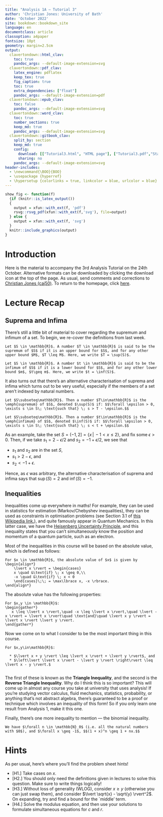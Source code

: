 ```yaml
---
title: "Analysis 1A — Tutorial 3"
author: 'Christian Jones: University of Bath'
date: 'October 2022'
site: bookdown::bookdown_site
language: en
documentclass: article
classoption: a4paper
fontsize: 10pt
geometry: margin=2.5cm
output:
  clavertondown::html_clav:
    toc: true
    pandoc_args: --default-image-extension=svg
  clavertondown::pdf_clav:
    latex_engine: pdflatex
    keep_tex: true
    fig_caption: true
    toc: true
    extra_dependencies: ["float"]
    pandoc_args: --default-image-extension=pdf
  clavertondown::epub_clav:
    toc: false
    pandoc_args: --default-image-extension=svg
  clavertondown::word_clav:
    toc: true
    number_sections: true
    keep_md: true
    pandoc_args: --default-image-extension=svg
  clavertondown::gitbook_clav:
    split_by: section
    keep_md: true
    config:
      download: [["Tutorial3.html", "HTML page"], ["Tutorial3.pdf","Standard print PDF"], ["Tutorial3Clear.pdf","Clear print PDF"], ["Tutorial3Large.pdf","Large print PDF"], ["Tutorial3.docx","Accessible Word document"], ["Tutorial3.epub","Accessible EPub book" ]]
      sharing: no
    pandoc_args: --default-image-extension=svg
header-includes:
  - \newcommand{\BOO}{BOO}
  - \usepackage {hyperref}
  - \hypersetup {colorlinks = true, linkcolor = blue, urlcolor = blue}
---
```

<!-- This is needed since I am working with svg files from mathcha.io. It converts the graphics files to something that can be used in the pdf files. Code taken from https://stackoverflow.com/questions/50165404/how-to-make-a-pdf-using-bookdown-including-svg-images/56044642#56044642 -->
```r
show_fig <- function(f)
  {if (knitr::is_latex_output())
  {
    output = xfun::with_ext(f, 'pdf')
    rsvg::rsvg_pdf(xfun::with_ext(f,'svg'), file=output)
  } else {
    output = xfun::with_ext(f, 'svg')
  }
  knitr::include_graphics(output)
}
```
\newpage
\pagenumbering{arabic}

# Introduction {-}
Here is the material to accompany the 3rd Analysis Tutorial on the 24th October. Alternative formats can be downloaded by clicking the download icon at the top of the page. As usual, send comments and corrections to [Christian Jones (caj50)](mailto:caj50@bath.ac.uk). To return to the homepage, click [here](caj50.github.io/tutoring.html).

# Lecture Recap

## Suprema and Infima
There's still a little bit of material to cover regarding the supremum and infimum of a set. To begin, we re-cover the definitions from last week.
```definition
Let $S \in \mathbb{R}$. A number $T \in \mathbb{R}$ is said to be the supremum of $S$ if it is an upper bound for $S$, and for any other upper bound $M$, $T \leq M$. Here, we write $T = \sup(S)$.
```

```definition
Let $S \in \mathbb{R}$. A number $t \in \mathbb{R}$ is said to be the infimum of $S$ if it is a lower bound for $S$, and for any other lower bound $m$, $t\geq m$. Here, we write $t = \inf(S)$.
```
It also turns out that there's an alternative characterisation of suprema and infima which turns out to be very useful, especially if the members of a set aren't indexed by natural numbers.

```proposition
Let $S\subseteq\mathbb{R}$. Then a number $T\in\mathbb{R}$ is the \emph{supremum} of $S$, denoted $\sup(S)$ if: $$\forall \epsilon > 0, \exists s \in S\; \text{such that} \; s > T - \epsilon.$$
```

```proposition
Let $S\subseteq\mathbb{R}$. Then a number $t\in\mathbb{R}$ is the \emph{infimum} of $S$, denoted $\inf(S)$ if: $$\forall \epsilon > 0, \exists s \in S\; \text{such that} \; s < t + \epsilon.$$
```
As an example, take the set $S = (-1,2] = \lbrace x \, \lvert\, -1 < x \leq 2\rbrace$, and fix some $\epsilon > 0$. Then, if we take $s_1 = 2 - \epsilon/2$ and $s_2 = -1 + \epsilon/2$, we see that

* $s_1$ and $s_2$ are in the set $S$,
* $s_1 > 2 - \epsilon$, and
* $s_2 < -1 + \epsilon$.

Hence, as $\epsilon$ was arbitrary, the alternative characterisation of suprema and infima says that $\sup(S) = 2$ and $\inf(S) = -1$.

## Inequalities
Inequalities come up everywhere in maths! For example, they can be used in statistics for estimation (Markov/Chebyshev inequalities), they can be used as constraints in optimisation problems (see Section 3.1 of [this Wikipedia link.](https://en.wikipedia.org/wiki/Linear_programming)), and quite famously appear in Quantum Mechanics. In this latter case, we have the [Heisenberg Uncertainty Principle](http://hyperphysics.phy-astr.gsu.edu/hbase/uncer.html), and this inequality states that you can't simultaneously know the position and momentum of a quantum particle, such as an electron.

Most of the inequalities in this course will be based on the absolute value, which is defined as follows:
```definition
For $x \in \mathbb{R}$, the absolute value of $x$ is given by \begin{align*}
    \lvert x \rvert = \begin{cases}
    x \quad &\text{if} \; x \geq 0,\\
    -x \quad &\text{if} \; x < 0
    \end{cases}\;\; = \max\lbrace x, -x \rbrace.
\end{align*}
```

The absolute value has the following properties:
```proposition
For $x,y \in \mathbb{R}$:
\begin{gather*}
   x \leq \lvert x \rvert,\quad -x \leq \lvert x \rvert,\quad \lvert -x \rvert = \lvert x \rvert\quad \text{and}\quad \lvert x y \rvert = \lvert x \rvert \lvert y \rvert.
\end{gather*}
```
Now we come on to what I consider to be the most important thing in this course.

```theorem
For $x,y\in\mathbb{R}$:
  
  * $\lvert x + y \rvert \leq \lvert x \rvert + \lvert y \rvert$, and
  * $\left\lvert \lvert x \rvert - \lvert y \rvert \right\rvert \leq \lvert x - y \rvert.$
  
```
The first of these is known as the **Triangle Inequality**, and the second is the **Reverse Triangle Inequality**. Why do I think this is so important? This will come up in almost any course you take at university that uses analysis! If you're studying vector calculus, fluid mechanics, statistics, probability, or anything that's not abstract algebra, there's guaranteed to be a proof or technique which involves an inequality of this form! So if you only learn one result from Analysis 1, make it this one.

Finally, there's one more inequality to mention — the binomial inequality.
```proposition
We have $\forall n \in \mathbb{N}_0$ (i.e. all the natural numbers with $0$), and $\forall x \geq -1$, $$(1 + x)^n \geq 1 + nx.$$
```

# Hints
As per usual, here's where you'll find the problem sheet hints!

* [H1.] Take cases on $x$.
* [H2.] You should only need the definitions given in lectures to solve this question. Make sure to write things logically! 
* [H3.] Without loss of generality (WLOG), consider $x \geq y$ (otherwise you can just swap them), and consider $\lvert \sqrt{x} - \sqrt{y} \rvert^2$. On expanding, try and find a bound for the `middle' term.
* [H4.] Solve the modulus equation, and then use your solutions to formulate simultaneous equations for $c$ and $r$.
